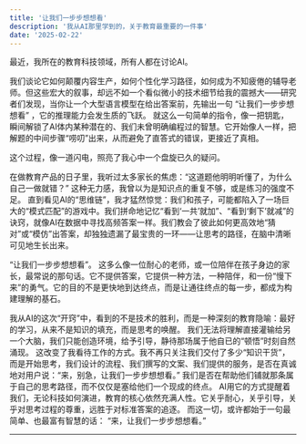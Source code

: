 ```yaml
---
title: '让我们一步步想想看'
description: '我从AI那里学到的，关于教育最重要的一件事'
date: '2025-02-22'
---
```


最近，我所在的教育科技领域，所有人都在讨论AI。

我们谈论它如何颠覆内容生产，如何个性化学习路径，如何成为不知疲倦的辅导老师。但这些宏大的叙事，却远不如一个看似微小的技术细节给我的震撼大——研究者们发现，当你让一个大型语言模型在给出答案前，先输出一句 “让我们一步步想想看” ，它的推理能力会发生质的飞跃。
就这么一句简单的指令，像一把钥匙，瞬间解锁了AI体内某种潜在的、我们未曾明确编程过的智慧。它开始像人一样，把解题的中间步骤“唠叨”出来，从而避免了直答式的错误，更接近了真相。

这个过程，像一道闪电，照亮了我心中一个盘旋已久的疑问。

在做教育产品的日子里，我听过太多家长的焦虑：“这道题他明明听懂了，为什么自己一做就错？” 这种无力感，我曾以为是知识点的重复不够，或是练习的强度不足。
直到看见AI的“思维链”，我才猛然惊觉：我们和孩子，可能都陷入了一场巨大的“模式匹配”的游戏中。我们拼命地记忆“看到‘一共’就加”、“看到‘剩下’就减”的诀窍，就像AI在数据中寻找高频答案一样。我们教会了彼此如何更高效地“猜对”或“模仿”出答案，却独独遗漏了最宝贵的一环——让思考的路径，在脑中清晰可见地生长出来。

“让我们一步步想想看”。
这多么像一位耐心的老师，或一位陪伴在孩子身边的家长，最常说的那句话。它不提供答案，它提供一种方法，一种陪伴，和一份“慢下来”的勇气。它的目的不是更快地到达终点，而是让通往终点的每一步，都成为构建理解的基石。

我从AI的这次“开窍”中，看到的不是技术的胜利，而是一种深刻的教育隐喻：最好的学习，从来不是知识的填充，而是思考的唤醒。 我们无法将理解直接灌输给另一个大脑，我们只能创造环境，给予引导，静待那场属于他自已的“顿悟”时刻自然涌现。
这改变了我看待工作的方式。我不再只关注我们交付了多少“知识干货”，而是开始思考，我们设计的流程、我们撰写的文案、我们提供的服务，是否在真诚地对用户说：“来，别急，让我们一步步想想看。” 我们是否在帮助他们铺就那条属于自己的思考路径，而不仅仅是塞给他们一个现成的终点。
AI用它的方式提醒着我们，无论科技如何演进，教育的核心依然充满人性。它关乎耐心，关乎引导，关乎对思考过程的尊重，远胜于对标准答案的追逐。
而这一切，或许都始于一句最简单、也最富有智慧的话：
“来，让我们一步步想想看。”






---

